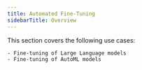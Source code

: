 ```yaml
---
title: Automated Fine-Tuning
sidebarTitle: Overview
---
```


This section covers the following use cases:
    
    - Fine-tuning of Large Language models
    - Fine-tuning of AutoML models
